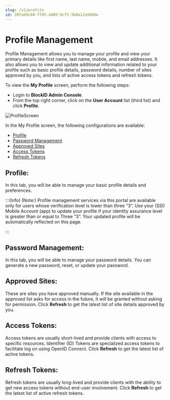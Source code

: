 ```yaml
---
slug: /v1/profile
id: Z0fad9c80-7f85-4880-9cf5-5b8a12a9986e
---
```

# Profile Management
Profile Management allows you to manage your profile and view your primary details like first name, last name, mobile, and email addresses. It also allows you to view and update additional information related to your profile such as basic profile details, password details, number of sites approved by you, and lists of active access tokens and refresh tokens.

To view the **My Profile** screen, perform the following steps:
* Login to **BlockID Admin Console**.
* From the top right corner, click on the **User Account** list (third list) and click **Profile**.

![ProfileScreen](https://cdn.document360.io/aeae7c88-d2f4-4a9c-bba9-c4f368260d78/Images/Documentation/ProfileScreen.jpg)

In the My Profile screen, the following configurations are available:

* [Profile](#Profile)
* [Password Management](#PasswordManagment)
* [Approved Sites](#ApprovedSites)
* [Access Tokens](#AccessTokens)
* [Refresh Tokens](#RefreshTokens)

## <a name = "Profile"></a>Profile:
In this tab, you will be able to manage your basic profile details and preferences. 

:::(Info) (Note:)
Profile management services via this portal are available only for users whose verification level is lower than three “3”. Use your (SSI) Mobile Account (app) to update your profile if your identity assurance level is greater than or equal to Three “3”. Your updated profile will be automatically reflected on this page.

:::

## <a name = "PasswordManagment"></a>Password Management:
In this tab, you will be able to manage your password details. You can generate a new password, reset, or update your password.

## <a name = "ApprovedSites"></a>Approved Sites:
These are sites you have approved manually. If the site available in the approved list asks for access in the future, it will be granted without asking for permission. Click **Refresh** to get the latest list of site details approved by you.

## <a name = "AccessTokens"></a>Access Tokens:
Access tokens are usually short-lived and provide clients with access to specific resources. Identifier (ID) Tokens are specialized access tokens to facilitate log on using OpenID Connect. Click **Refresh** to get the latest list of active tokens.

## <a name = "RefreshTokens"></a>Refresh Tokens:
Refresh tokens are usually long-lived and provide clients with the ability to get new access tokens without end-user involvement. Click **Refresh** to get the latest list of active refresh tokens.
